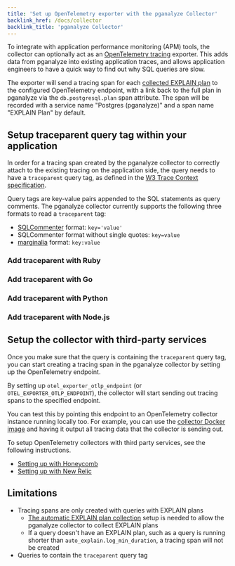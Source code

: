 ```yaml
---
title: 'Set up OpenTelemetry exporter with the pganalyze Collector'
backlink_href: /docs/collector
backlink_title: 'pganalyze Collector'
---
```


To integrate with application performance monitoring (APM) tools, the collector
can optionally act as an [OpenTelemetry tracing](https://opentelemetry.io/docs/concepts/signals/traces/)
exporter.
This adds data from pganalyze into existing application traces, and allows
application engineers to have a quick way to find out why SQL queries are slow.

The exporter will send a tracing span for each [collected EXPLAIN plan](/docs/explain/setup)
to the configured OpenTelemetry endpoint, with a link back to the full plan in
pganalyze via the `db.postgresql.plan` span attribute.
The span will be recorded with a service name "Postgres (pganalyze)" and a span
name "EXPLAIN Plan" by default.

## Setup traceparent query tag within your application

In order for a tracing span created by the pganalyze collector to correctly
attach to the existing tracing on the application side, the query needs to have
a `traceparent` query tag, as defined in the [W3 Trace Context specification](https://www.w3.org/TR/trace-context/#traceparent-header).

Query tags are key-value pairs appended to the SQL statements as query comments.
The pganalyze collector currently supports the following three formats to read
a `traceparent` tag:

* [SQLCommenter](https://google.github.io/sqlcommenter/) format: `key='value'`
* SQLCommenter format without single quotes: `key=value`
* [marginalia](https://github.com/basecamp/marginalia) format: `key:value`

### Add traceparent with Ruby

### Add traceparent with Go

### Add traceparent with Python

### Add traceparent with Node.js

## Setup the collector with third-party services

Once you make sure that the query is containing the `traceparent` query tag, you
can start creating a tracing span in the pganalyze collector by setting up the
OpenTelemetry endpoint.

By setting up `otel_exporter_otlp_endpoint` (or `OTEL_EXPORTER_OTLP_ENDPOINT`),
the collector will start sending out tracing spans to the specified endpoint.

You can test this by pointing this endpoint to an OpenTelemetry collector
instance running locally too. For example, you can use the [collector Docker image](https://hub.docker.com/r/otel/opentelemetry-collector-contrib)
and having it output all tracing data that the collector is sending out.

To setup OpenTelemetry collectors with third party services, see the following
instructions.

* [Setting up with Honeycomb](/docs/collector/otel-setup/honeycomb)
* [Setting up with New Relic](/docs/collector/otel-setup/newrelic)

## Limitations

* Tracing spans are only created with queries with EXPLAIN plans
  * [The automatic EXPLAIN plan collection](/docs/explain/setup) setup is needed
    to allow the pganalyze collector to collect EXPLAIN plans
  * If a query doesn't have an EXPLAIN plan, such as a query is running shorter
    than `auto_explain.log_min_duration`, a tracing span will not be created
* Queries to contain the `traceparent` query tag
